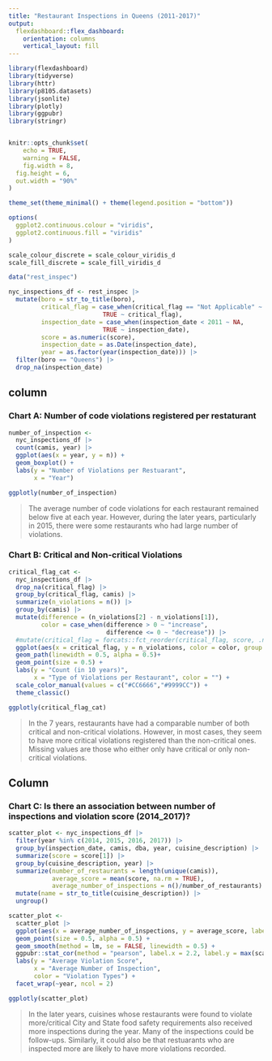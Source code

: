 ```yaml
---
title: "Restaurant Inspections in Queens (2011-2017)"
output: 
  flexdashboard::flex_dashboard:
    orientation: columns
    vertical_layout: fill
---
```


```r
library(flexdashboard)
library(tidyverse)
library(httr)
library(p8105.datasets)
library(jsonlite)
library(plotly)
library(ggpubr)
library(stringr)


knitr::opts_chunk$set(
	echo = TRUE,
	warning = FALSE,
	fig.width = 8, 
  fig.height = 6,
  out.width = "90%"
)

theme_set(theme_minimal() + theme(legend.position = "bottom"))

options(
  ggplot2.continuous.colour = "viridis",
  ggplot2.continuous.fill = "viridis"
)

scale_colour_discrete = scale_colour_viridis_d
scale_fill_discrete = scale_fill_viridis_d
```

```r
data("rest_inspec")

nyc_inspections_df <- rest_inspec |> 
  mutate(boro = str_to_title(boro), 
         critical_flag = case_when(critical_flag == "Not Applicable" ~ NA, 
                          TRUE ~ critical_flag), 
         inspection_date = case_when(inspection_date < 2011 ~ NA, 
                          TRUE ~ inspection_date),
         score = as.numeric(score), 
         inspection_date = as.Date(inspection_date), 
         year = as.factor(year(inspection_date))) |> 
  filter(boro == "Queens") |> 
  drop_na(inspection_date)
```

column {data-width=500}
-----------------------------------------------------------------------

### Chart A: Number of code violations registered per restaturant

```r
number_of_inspection <- 
  nyc_inspections_df |> 
  count(camis, year) |> 
  ggplot(aes(x = year, y = n)) +
  geom_boxplot() +
  labs(y = "Number of Violations per Restuarant", 
       x = "Year")

ggplotly(number_of_inspection)
```

> The average number of code violations for each restaurant remained below five at each year. However, during the later years, particularly in 2015, there were some restaurants who had large number of violations. 

### Chart B: Critical and Non-critical Violations
```r
critical_flag_cat <- 
  nyc_inspections_df |> 
  drop_na(critical_flag) |> 
  group_by(critical_flag, camis) |> 
  summarize(n_violations = n()) |> 
  group_by(camis) |> 
  mutate(difference = (n_violations[2] - n_violations[1]), 
         color = case_when(difference > 0 ~ "increase", 
                           difference <= 0 ~ "decrease")) |> 
  #mutate(critical_flag = forcats::fct_reorder(critical_flag, score, .na_rm = TRUE)) |> 
  ggplot(aes(x = critical_flag, y = n_violations, color = color, group = camis)) + 
  geom_path(linewidth = 0.5, alpha = 0.5)+
  geom_point(size = 0.5) +
  labs(y = "Count (in 10 years)", 
       x = "Type of Violations per Restaurant", color = "") +
  scale_color_manual(values = c("#CC6666","#9999CC")) +
  theme_classic()

ggplotly(critical_flag_cat)
```

> In the 7 years, restaurants have had a comparable number of both critical and non-critical violations. However, in most cases, they seem to have more critical violations registered than the non-critical ones. Missing values are those who either only have critical or only non-critical violations. 

Column {data-width=500}
-----------------------------------------------------------------------

### Chart C: Is there an association between number of inspections and violation score (2014_2017)?

```r
scatter_plot <- nyc_inspections_df |> 
  filter(year %in% c(2014, 2015, 2016, 2017)) |> 
  group_by(inspection_date, camis, dba, year, cuisine_description) |> 
  summarize(score = score[1]) |> 
  group_by(cuisine_description, year) |> 
  summarize(number_of_restaurants = length(unique(camis)), 
            average_score = mean(score, na.rm = TRUE), 
            average_number_of_inspections = n()/number_of_restaurants) |> 
  mutate(name = str_to_title(cuisine_description)) |> 
  ungroup() 

scatter_plot <-  
  scatter_plot |> 
  ggplot(aes(x = average_number_of_inspections, y = average_score, label = name)) +
  geom_point(size = 0.5, alpha = 0.5) +
  geom_smooth(method = lm, se = FALSE, linewidth = 0.5) +
  ggpubr::stat_cor(method = "pearson", label.x = 2.2, label.y = max(scatter_plot$average_score, na.rm = T), output.type= "text") +
  labs(y = "Average Violation Score", 
       x = "Average Number of Inspection", 
       color = "Violation Types") +
  facet_wrap(~year, ncol = 2)

ggplotly(scatter_plot)
```

> In the later years, cuisines whose restaurants were found to violate more/critical City and State food safety requirements also received more inspections during the year. Many of the inspections could be follow-ups. Similarly, it could also be that restuarants who are inspected more are likely to have more violations recorded.  



